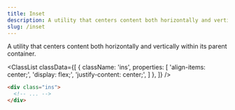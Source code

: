 ```yaml
---
title: Inset
description: A utility that centers content both horizontally and vertically within its parent container.
slug: /inset
---
```



A utility that centers content both horizontally and vertically within its parent container.

<ClassList
  classData={[
    {
      className: 'ins',
      properties: [
        'align-items: center;',
        'display: flex;',
        'justify-content: center;',
      ]
    },
  ]}
/>

```html
<div class="ins">
  <!-- ... -->
</div>
```
